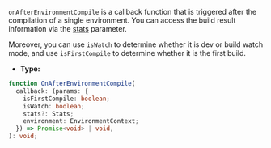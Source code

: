 `onAfterEnvironmentCompile` is a callback function that is triggered after the compilation of a single environment. You can access the build result information via the [stats](https://webpack.js.org/api/node/#stats-object) parameter.

Moreover, you can use `isWatch` to determine whether it is dev or build watch mode, and use `isFirstCompile` to determine whether it is the first build.

- **Type:**

```ts
function OnAfterEnvironmentCompile(
  callback: (params: {
    isFirstCompile: boolean;
    isWatch: boolean;
    stats?: Stats;
    environment: EnvironmentContext;
  }) => Promise<void> | void,
): void;
```
